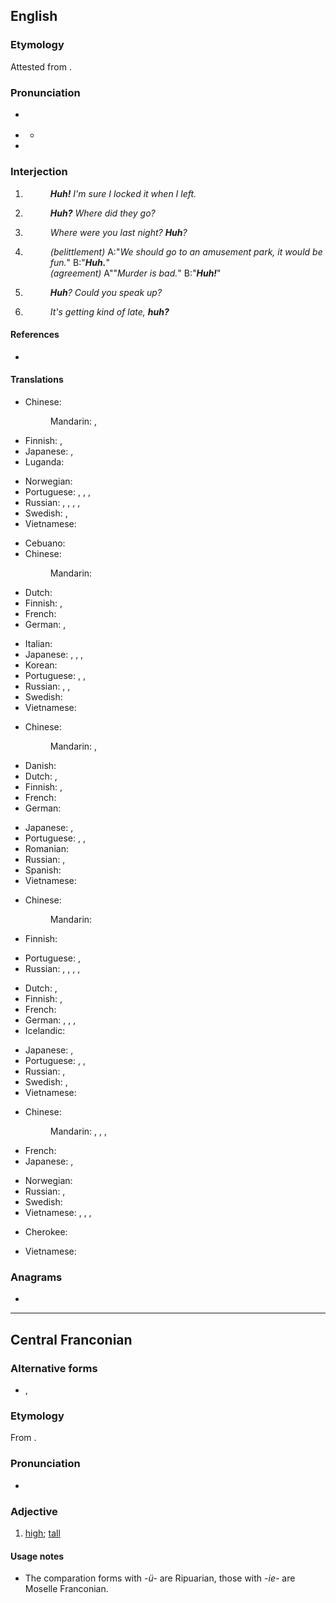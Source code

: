{{also|Huh|hūh}}
==English==

===Etymology===
Attested from {{circa2|1600}}.

===Pronunciation===
* {{a|RP}} {{IPA|/hʌ/|[hʌ̃]|lang=en}}
* {{a|GA}} {{IPA|/hə/|[hə̃]|lang=en}}
** {{audio|en-us-huh.ogg|Audio (US)|lang=en}}
* {{rhymes|ʌ|lang=en}}

===Interjection===
{{en-interj}}
{{wikipedia|Speech disfluency#"Huh" — the universal syllable|"Huh", the universal syllable}}

# {{lb|en|with falling pitch}} {{non-gloss definition|used to express [[amusement]] or subtle [[surprise]].}}
#: '''''Huh!''' I'm sure I locked it when I left.''
# {{non-gloss definition|Used to express [[doubt]] or [[confusion]].}}
#: '''''Huh?''' Where did they go?''
# {{lb|en|with rising pitch}} {{non-gloss definition|Used to [[reinforce]] a [[question]].}}
#: ''Where were you last night? '''Huh'''?''
# {{rft-sense}} {{lb|en|slang|with falling pitch}} {{non-gloss definition|Used either to [[belittle]] the issuer of a statement/question, or [[sarcasm|sarcastically]] to indicate utter agreement, and that the statement being responded to is an extreme [[understatement]]. The intonation is changed to distinguish between the two meanings - implied [[dullness]] for belittlement, and [[feigned]] [[surprise]] for utter agreement.}}
#: ''(belittlement)'' A:"''We should go to an amusement park, it would be fun.''" B:"'''''Huh.'''''"
#: ''(agreement)'' A""''Murder is bad.''" B:"'''''Huh!'''''"
# {{lb|en|informal|with rising pitch}} {{non-gloss definition|Used to indicate that one did not hear what was said.}}
#: '''''Huh'''? Could you speak up?''
# {{lb|en|informal|with falling pitch}} {{non-gloss definition|Used to create a [[tag question]].}}
#: ''It's getting kind of late, '''huh?'''''

====References====
* {{R:OED Online}}

====Translations====
{{trans-top|to express amusement or subtle surprise}}
* Chinese:
*: Mandarin: {{t+|cmn|嗯|tr=ēn|sc=Hani}}, {{t+|cmn|哼|tr=hēng|sc=Hani}}
* Finnish: {{t+|fi|häh}}, {{t+|fi|höh}}
* Japanese: {{t+|ja|え|tr=e|sc=Jpan}}, {{t+|ja|えっ|tr=e'|sc=Jpan}}
* Luganda: {{t|lg|eh eh}}
{{trans-mid}}
* Norwegian: {{t+|no|hva}}
* Portuguese: {{t+|pt|puxa}}, {{t+|pt|eta}}, {{t+|pt|eita}}, {{t+|pt|caramba}}
* Russian: {{t+|ru|а}}, {{t+|ru|что}}, {{t+|ru|да}}, {{t|ru|[[да]] [[ну]]}} {{qualifier|in questions}}, {{t+|ru|ха}} {{qualifier|in statements}}
* Swedish: {{t+|sv|vad}}, {{t|sv|vad nu}}
* Vietnamese: {{t+|vi|ủa}}
{{trans-bottom}}

{{trans-top|expressing doubt or confusion}}
* Cebuano: {{t|ceb|ha}}
* Chinese:
*: Mandarin: {{t+|cmn|嘿|tr=hēi|sc=Hani}}
* Dutch: {{t+|nl|hè}}
* Finnish: {{t+|fi|häh}}, {{t+|fi|höh}}
* French: {{t+|fr|hein}}
* German: {{t+|de|hä}}, {{t|de|häh}}
{{trans-mid}}
* Italian: {{t+|it|eh}}
* Japanese: {{t|ja|へえ|tr=hē|sc=Jpan}}, {{t+|ja|え|tr=e|sc=Jpan}}, {{t+|ja|よ|tr=yo|sc=Jpan}}, {{t+|ja|ぞ|tr=zo|sc=Jpan}}
* Korean: {{t+|ko|어}}
* Portuguese: {{t+|pt|ué}}, {{t+|pt|como}}, {{t|pt|hã}}
* Russian: {{t+|ru|что}}, {{t+|ru|а}}, {{t+|ru|да}} {{qualifier|with special intonation}}
* Swedish: {{t+|sv|vad}}
* Vietnamese: {{t+|vi|ủa}}
{{trans-bottom}}

{{trans-top|to reinforce a question}}
* Chinese:
*: Mandarin: {{t+|cmn|呢|tr=ne|sc=Hani}}, {{t+|cmn|啊|tr=à, a|sc=Hani}}
* Danish: {{t|da|æh}}
* Dutch: {{t+|nl|hè}}, {{t+|nl|nou}}
* Finnish: {{t|fi|täh}}, {{t+|fi|mitä}}
* French: {{t+|fr|hein}}
* German: {{t+|de|hä}}
{{trans-mid}}
* Japanese: {{t+|ja|ね|tr=ne|sc=Jpan}}, {{t+|ja|な|tr=na|sc=Jpan}}
* Portuguese: {{t+|pt|hein}}, {{t|pt|hã}}, {{t+|pt|hein}}
* Romanian: {{t+|ro|a}}
* Russian: {{t+|ru|а}}, {{t+|ru|да}}
* Spanish: {{t+|es|eh}}
* Vietnamese: {{t+|vi|hả}}
{{trans-bottom}}

{{trans-top|"I know, huh" what huh}}
* Chinese:
*: Mandarin: {{t+|cmn|啊|tr=à|sc=Hani}}
* Finnish: {{t+|fi|joo}}
{{trans-mid}}
* Portuguese: {{t|pt|dã}}, {{t|pt|não brinca}}
* Russian: {{t+|ru|да}}, {{t+|ru|угу́}}, {{t+|ru|угу́|tr=uhú}} {{qualifier|first meaning}}, {{t+|ru|ага́}}, {{t+|ru|ага́|tr=ahá}} {{qualifier|both meanings}}
{{trans-bottom}}

{{trans-top|to indicate that one didn't hear}}
* Dutch: {{t+|nl|hè}}, {{t+|nl|wat}}
* Finnish: {{t+|fi|häh}}, {{t|fi|täh}}
* French: {{t+|fr|hein}}
* German: {{t+|de|hä}}, {{t|de|häh}}, {{t+|de|wie}}, {{t+|de|was}}
* Icelandic: {{t+|is|ha}}
{{trans-mid}}
* Japanese: {{t+|ja|え|tr=e|sc=Jpan}}, {{t+|ja|えっ|tr=e'|sc=Jpan}}
* Portuguese: {{t|pt|hã}}, {{t+|pt|hem}}, {{t+|pt|como}}
* Russian: {{t+|ru|что|tr=što}}, {{t+|ru|а}}
* Swedish: {{t+|sv|vad}}, {{t+|sv|hur sa}}
* Vietnamese: {{t|vi|cái gì}}
{{trans-bottom}}

{{trans-top|tag question}}
* Chinese:
*: Mandarin: {{t+|cmn|嗎|sc=Hani}}, {{t+|cmn|吗|tr=ma|sc=Hani}}, {{t+|cmn|呢|tr=ne|sc=Hani}}, {{t+|cmn|嘛|tr=ma|sc=Hani}}
* French: {{t+|fr|hein}}
* Japanese: {{t+|ja|ね|tr=ne|sc=Jpan}}, {{t+|ja|か|tr=ka|sc=Jpan}}
{{trans-mid}}
* Norwegian: {{t|no|eller hva}}
* Russian: {{t+|ru|а}}, {{t+|ru|да}}
* Swedish: {{t|sv|eller hur}}
* Vietnamese: {{t+|vi|nhỉ}}, {{t+|vi|nhể}}, {{t+|vi|nhở}}, {{t+|vi|à}}
{{trans-bottom}}

{{checktrans-top}}
* Cherokee: {{t-check|chr|hv}} <!-- wrong script, it seems, should be Cher -->
{{trans-mid}}
* Vietnamese: {{qualifier|3}} {{t+check|vi|a!}} <!-- was "[[a|a!]]" - assumed inflected form or vocalised spelling; please verify if linking is acceptable. see [[User:Kephir/gadgets/xte#Translation_fixing]] -->
{{trans-bottom}}

===Anagrams===
* {{anagrams|en|uhh}}

----

==Central Franconian==

===Alternative forms===
* {{l|gmw-cfr|hiech}}, {{l|gmw-cfr|hieh}} {{qualifier|western Moselle Franconian}}

===Etymology===
From {{etyl|goh|gmw-cfr}} {{m|goh|hōh}}.

===Pronunciation===
* {{IPA|/huː/|lang=gmw-cfr}}

===Adjective===
{{head|gmw-cfr|adjective|masculine|huhe|feminine|huh|comparative|hüher|or|hühter|or|hieher|superlative '''''et'|hühste|or|hüchste|or|hühtste|or|hiehtste}}

# {{lb|gmw-cfr|Ripuarian|eastern|_|Moselle Franconian}} [[high]]; [[tall]]

====Usage notes====
* The comparation forms with ''-ü-'' are Ripuarian, those with ''-ie-'' are Moselle Franconian.